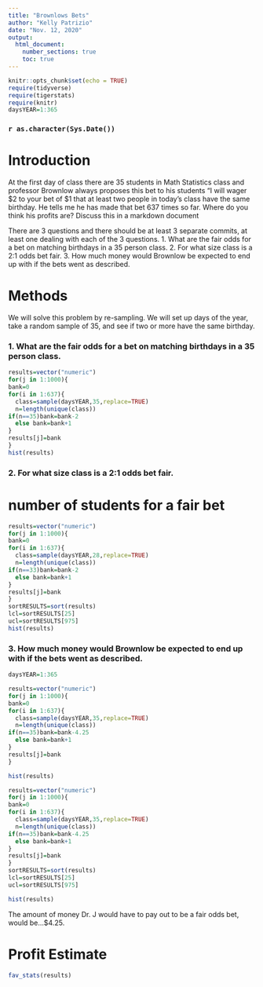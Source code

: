 ```yaml
---
title: "Brownlows Bets"
author: "Kelly Patrizio"
date: "Nov. 12, 2020"
output: 
  html_document:
    number_sections: true
    toc: true
---
```


```r
knitr::opts_chunk$set(echo = TRUE)
require(tidyverse)
require(tigerstats)
require(knitr)
daysYEAR=1:365
```
### `r as.character(Sys.Date())`



<!-- We recommend you use git branches -- create a separate branch for each major section i.e. Introduction, Methods, Results, Inferential Results, and Discussion and Conclusions - leave the YAML block untouched until the final merge where you put in your own name !-->

# Introduction

<!--In this section you explain what you are trying to show.  Where did the data come from?  What is the research or other question you are trying to answer?!-->

 At the first day of class there are 35 students in Math Statistics class and professor Brownlow always proposes this bet to his students "I will wager $2 to your bet of $1 that at least two people in today's class have  the same birthday.  He tells me he has made that bet 637 times so far. Where do you think his profits are? Discuss this in a markdown document
 
There are 3 questions and there should be at least 3 separate commits, at least one dealing with each of the 3 questions.
1. What are the fair odds for a bet on matching birthdays in a 35 person class.
2. For what size class is a 2:1 odds bet fair.
3. How much money would Brownlow be expected to end up with if the bets went as described. 

# Methods

<!--Decide on your methods:  In this section explain the approach you will take to attack the issue --- how will you decide on a likely estimate of professor Brownlow's earnings or losses after 637 bets. Also explain how you construct a 95% confidence interval about your estimate of his winnings !-->

We will solve this problem by re-sampling. We will set up days of the year, take a random sample of 35,  and see if two or more have the same birthday. 















<!--Explain and display the results of your method of coming up with the estimate of professor Brownlow's betting profits!-->





<!--Explain and display your method of coming up with a 95% confidence interval of  professor Brownlows winnings (or losings)-->








### 1. What are the fair odds for a bet on matching birthdays in a 35 person class.

```r
results=vector("numeric")
for(j in 1:1000){
bank=0
for(i in 1:637){
  class=sample(daysYEAR,35,replace=TRUE)
  n=length(unique(class))
if(n==35)bank=bank-2
  else bank=bank+1
}
results[j]=bank
}
hist(results)
```


### 2. For what size class is a 2:1 odds bet fair.

# number of students for a fair bet

```r
results=vector("numeric")
for(j in 1:1000){
bank=0
for(i in 1:637){
  class=sample(daysYEAR,28,replace=TRUE)
  n=length(unique(class))
if(n==33)bank=bank-2
  else bank=bank+1
}
results[j]=bank
}
sortRESULTS=sort(results)
lcl=sortRESULTS[25]
ucl=sortRESULTS[975]
hist(results)
```



### 3. How much money would Brownlow be expected to end up with if the bets went as described. 


```r
daysYEAR=1:365
```



```r
results=vector("numeric")
for(j in 1:1000){
bank=0
for(i in 1:637){
  class=sample(daysYEAR,35,replace=TRUE)
  n=length(unique(class))
if(n==35)bank=bank-4.25
  else bank=bank+1
}
results[j]=bank
}

hist(results)
```

 

```r
results=vector("numeric")
for(j in 1:1000){
bank=0
for(i in 1:637){
  class=sample(daysYEAR,35,replace=TRUE)
  n=length(unique(class))
if(n==35)bank=bank-4.25
  else bank=bank+1
}
results[j]=bank
}
sortRESULTS=sort(results)
lcl=sortRESULTS[25]
ucl=sortRESULTS[975]

hist(results)
```

The amount of money Dr. J would have to pay out to be a fair odds bet, 
would be...$4.25.




# Profit Estimate


```r
fav_stats(results)
```
